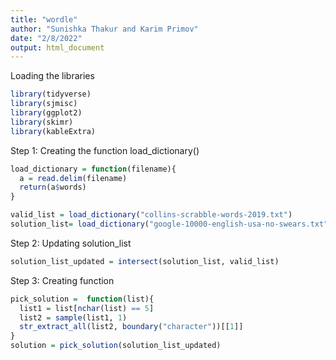 ```yaml
---
title: "wordle"
author: "Sunishka Thakur and Karim Primov"
date: "2/8/2022"
output: html_document
---
```

Loading the libraries
```r
library(tidyverse)
library(sjmisc)
library(ggplot2)
library(skimr)
library(kableExtra)
```

Step 1: Creating the function load_dictionary()
```r
load_dictionary = function(filename){
  a = read.delim(filename)
  return(a$words)
}

valid_list = load_dictionary("collins-scrabble-words-2019.txt")
solution_list= load_dictionary("google-10000-english-usa-no-swears.txt")
```

Step 2: Updating solution_list

```r
solution_list_updated = intersect(solution_list, valid_list)
```

Step 3: Creating function

```r
pick_solution =  function(list){
  list1 = list[nchar(list) == 5]
  list2 = sample(list1, 1)
  str_extract_all(list2, boundary("character"))[[1]]
}
solution = pick_solution(solution_list_updated)
```
